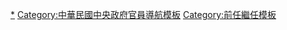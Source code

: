 {{Navbox
|name=中華民國副總統
|title= {{Flagicon|ROC|1912}}→{{Flagicon|ROC}}  [[中華民國]][[中華民國副總統|副總統]]
|above=
*[[模板:中華民國國家元首|總統]]
*[[模板:中華民國副總統|副總統]]
*[[模板:中華民國政府首腦|行政院院長]]
*[[模板:中華民國立法院院長|立法院院長]]
*[[模板:中華民國司法院院長|司法院院長]]
*[[模板:中華民國考試院院長|考試院院長]]
*[[模板:中華民國監察院院長|監察院院長]]
|bodyclass = hlist
|image=[[File:Flag of China (1912–1928).svg|50px|五色旗]]<br><br>[[File:Standard of the Vice President of the Republic of China.svg|50px|中華民國副總統旗（1986年廢止）]] [[File:Flag of the Republic of China.svg|50px|中華民國國旗]]

|group1=[[中華民國臨時政府 (南京)|南京臨時政府]]<br />(1911–1912)
|list1=[[黎元洪]]

|group2=[[北洋政府]]<br>(1912–1917)
|list2=[[黎元洪]]{{to}}[[馮國璋]]

|group3=[[行憲]]至今<br>(1948– )
|list3=[[李宗仁]]{{to}}[[陳誠]]{{to}}[[嚴家淦]]{{to}}[[謝東閔 (台灣)|謝東閔]]{{to}}[[李登輝]]{{to}}[[李元簇]]{{to}}[[連戰]]{{to}}[[呂秀蓮]]{{to}}[[蕭萬長]]{{to}}[[吳敦義]]{{to}}[[陳建仁]]{{to}}[[賴清德]]

|below = 注：北洋政府延續至1928年，但1917年以後副總統長期缺位。1925年—1948年間的[[國民政府]]元首為[[國民政府主席]]，不設副主席。

}}<noinclude>
[[Category:中華民國副總統|*]]
[[Category:中華民國中央政府官員導航模板]]
[[Category:前任繼任模板]]
</noinclude>